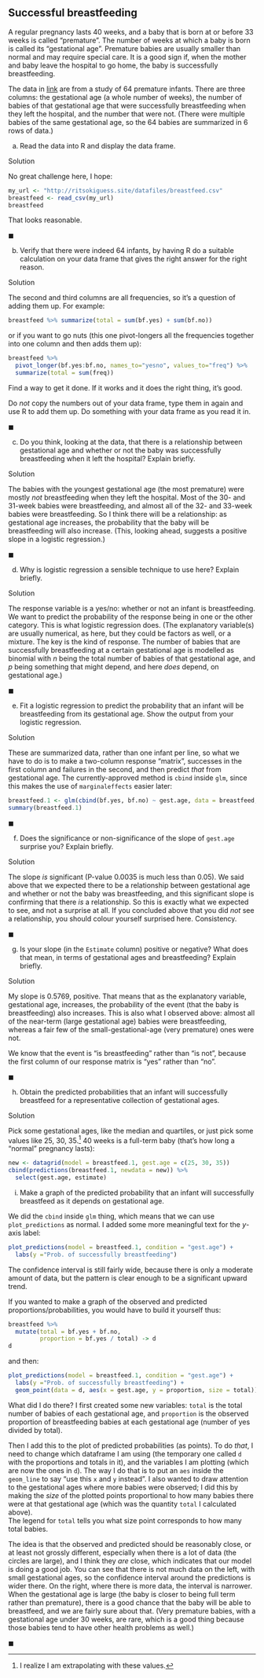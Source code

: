##  Successful breastfeeding


 A regular pregnancy lasts 40 weeks, and a
baby that is born at or before 33 weeks is called
"premature". The number of weeks at which a baby is born is called
its "gestational age". 
Premature babies are usually smaller than normal and
may require special care. It is a good sign if, when the mother and
baby leave the hospital to go home, the baby is successfully breastfeeding.

The data in
[link](http://ritsokiguess.site/datafiles/breastfeed.csv) are from
a study of 64 premature infants. There are three columns: the
gestational age (a whole number of weeks), the number of babies of
that gestational age that were successfully breastfeeding when they
left the hospital, and the number that were not. (There were multiple
babies of the same gestational age, so the 64 babies are summarized in
6 rows of data.)



(a) Read the data into R and display the data frame.


Solution


No great challenge here, I hope:

```r
my_url <- "http://ritsokiguess.site/datafiles/breastfeed.csv"
breastfeed <- read_csv(my_url)
breastfeed
```

     

That looks reasonable.

$\blacksquare$


(b) Verify that there were indeed 64 infants, by having R do a
suitable calculation on your data frame that gives the right answer
for the right reason.


Solution


The second and third columns are all frequencies, so it's a
question of adding them up. For example:

```r
breastfeed %>% summarize(total = sum(bf.yes) + sum(bf.no))
```

 

or if you want to go nuts (this one pivot-longers all the frequencies
together into one column and then adds them up):

```r
breastfeed %>%
  pivot_longer(bf.yes:bf.no, names_to="yesno", values_to="freq") %>%
  summarize(total = sum(freq))
```

 

Find a way to get it done. If it works and it does the right thing,
it's good. 

Do *not* copy the numbers out of your data frame, type them in
again and use R to add them up. Do something with your data frame as
you read it in.

$\blacksquare$

(c) Do you think, looking at the data, that there is a
relationship between gestational age and whether or not the baby was
successfully breastfeeding when it left the hospital? Explain briefly.


Solution


The babies with the youngest gestational age (the most premature)
were mostly *not* breastfeeding when they left the
hospital. Most of the 30- and 31-week babies were breastfeeding,
and almost all of the 32- and 33-week babies were
breastfeeding. So I think there will be a relationship: as
gestational age increases, the probability that the baby will be
breastfeeding will also increase. (This, looking ahead, suggests a
positive slope in a logistic regression.)

$\blacksquare$

(d) Why is logistic regression a sensible technique to use
here? Explain briefly.


Solution


The response variable is a yes/no: whether or not an infant is
breastfeeding. We want to predict the probability of the response
being in one or the other category. This is what logistic
regression does. (The explanatory variable(s) are usually
numerical, as here, but they could be factors as well, or a
mixture. The key is the kind of response. The number of babies
that are successfully breastfeeding at a certain gestational age
is modelled as binomial with $n$ being the total number of babies
of that gestational age, and $p$ being something that might
depend, and here *does* depend, on gestational age.)
    
$\blacksquare$

(e) Fit a logistic regression to predict the probability that
an infant will be breastfeeding from its gestational age. Show the
output from your logistic regression.


Solution


These are summarized data, rather than one infant per line, so
what we have to do is to make a two-column response "matrix",
successes in the first column and failures in the second, and then
predict *that* from gestational age. The currently-approved method is `cbind` inside `glm`, since this makes the use of `marginaleffects` easier later:

```r
breastfeed.1 <- glm(cbind(bf.yes, bf.no) ~ gest.age, data = breastfeed, family = "binomial")
summary(breastfeed.1)
```

 

$\blacksquare$

(f) Does the significance or non-significance of the slope of
`gest.age` surprise you? Explain briefly.


Solution


The slope *is* significant (P-value 0.0035 is much less than
0.05). We said above that we expected there to be a relationship
between gestational age and whether or not the baby was
breastfeeding, and this significant slope is confirming that there
*is* a relationship. So this is exactly what we expected to
see, and not a surprise at all.
If you concluded above that you did *not* see a relationship,
you should colour yourself surprised here. Consistency.

$\blacksquare$

(g) Is your slope (in the `Estimate` column) positive or
negative? What does that mean, in terms of gestational ages and
breastfeeding? Explain briefly.
 

Solution


My slope is 0.5769, positive. That means that as the explanatory
variable, gestational age, increases, the probability of the event
(that the baby is breastfeeding) also increases.
This is also what I observed above: almost all of the near-term
(large gestational age) babies were breastfeeding, whereas a fair
few of the small-gestational-age (very premature) ones were not. 

We know that the event is "is breastfeeding" rather than "is not", because the first column of our response matrix is "yes" rather than "no".


$\blacksquare$

(h) Obtain the predicted probabilities that an infant will
successfully breastfeed for a representative collection of gestational ages.

Solution


Pick some gestational ages, like the median and quartiles, or just pick some values like 25, 30, 35.^[I realize I am extrapolating with these values.] 40 weeks is a full-term baby (that's how long a "normal" pregnancy lasts):


```r
new <- datagrid(model = breastfeed.1, gest.age = c(25, 30, 35))
cbind(predictions(breastfeed.1, newdata = new)) %>% 
  select(gest.age, estimate)
```

(i) Make a graph of the predicted probability that an infant will successfully breastfeed as it depends on gestational age.

We did the `cbind` inside `glm` thing, which means that we can use `plot_predictions` as normal. I added some more meaningful text for the $y$-axis label:

```r
plot_predictions(model = breastfeed.1, condition = "gest.age") +
  labs(y ="Prob. of successfully breastfeeding")
```

The confidence interval  is still fairly wide, because there is only a moderate amount of data, but the pattern is clear enough to be a significant upward trend.

If you wanted to make a graph of the observed and predicted
proportions/probabilities, you would have to build it yourself thus:

```r
breastfeed %>% 
  mutate(total = bf.yes + bf.no, 
         proportion = bf.yes / total) -> d
d
```

and then:

```r
plot_predictions(model = breastfeed.1, condition = "gest.age") +
  labs(y ="Prob. of successfully breastfeeding") +
  geom_point(data = d, aes(x = gest.age, y = proportion, size = total))
```


What did I do there? I first created some new variables:
`total` is the total number of babies of each gestational age, and
`proportion` is the observed proportion of breastfeeding babies at
each gestational age (number of yes divided by total).

Then I add this to the plot of predicted probabilities
(as points). To do *that*, I need to change which dataframe I am using (the temporary one called `d` with the proportions and totals in it), and the variables I am plotting (which are now the ones in `d`).
The way I
do that is to put an `aes` inside the `geom_line` to
say "use this `x` and `y` instead". I also
wanted to draw attention to the gestational ages where more babies
were observed; I did this by making the *size* of the plotted
points proportional to how many babies there were at that gestational
age (which was the quantity `total` I calculated above).  
The legend for `total` tells you what size point
corresponds to how many total babies. 

The idea is that the observed and predicted should be reasonably
close, or at least not grossly different, especially when there is a lot of data (the circles are large), and I think they *are*
close, which indicates that our model is doing a good job. You can see that there is not much data on the left, with small gestational ages, so the confidence interval around the predictions is wider there. On the right, where there is more data, the interval is narrower. When the gestational age is large (the baby is closer to being full term rather than premature), there is a good chance that the baby will be able to breastfeed, and we are fairly sure about that. (Very premature babies, with a gestational age under 30 weeks, are rare, which is a good thing because those babies tend  to have other health problems as well.)
    
$\blacksquare$




